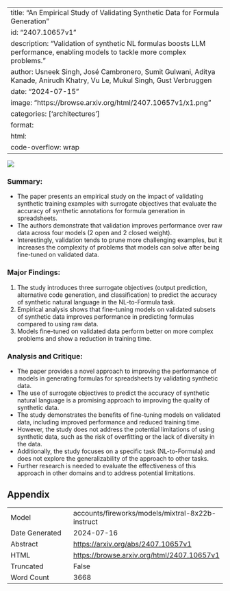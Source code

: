 
---
title: "An Empirical Study of Validating Synthetic Data for Formula Generation"
id: "2407.10657v1"
description: "Validation of synthetic NL formulas boosts LLM performance, enabling models to tackle more complex problems."
author: Usneek Singh, José Cambronero, Sumit Gulwani, Aditya Kanade, Anirudh Khatry, Vu Le, Mukul Singh, Gust Verbruggen
date: "2024-07-15"
image: "https://browse.arxiv.org/html/2407.10657v1/x1.png"
categories: ['architectures']
format:
  html:
    code-overflow: wrap
---

![](https://browse.arxiv.org/html/2407.10657v1/x1.png)

### Summary:
- The paper presents an empirical study on the impact of validating synthetic training examples with surrogate objectives that evaluate the accuracy of synthetic annotations for formula generation in spreadsheets.
- The authors demonstrate that validation improves performance over raw data across four models (2 open and 2 closed weight).
- Interestingly, validation tends to prune more challenging examples, but it increases the complexity of problems that models can solve after being fine-tuned on validated data.

### Major Findings:
1. The study introduces three surrogate objectives (output prediction, alternative code generation, and classification) to predict the accuracy of synthetic natural language in the NL-to-Formula task.
2. Empirical analysis shows that fine-tuning models on validated subsets of synthetic data improves performance in predicting formulas compared to using raw data.
3. Models fine-tuned on validated data perform better on more complex problems and show a reduction in training time.

### Analysis and Critique:
- The paper provides a novel approach to improving the performance of models in generating formulas for spreadsheets by validating synthetic data.
- The use of surrogate objectives to predict the accuracy of synthetic natural language is a promising approach to improving the quality of synthetic data.
- The study demonstrates the benefits of fine-tuning models on validated data, including improved performance and reduced training time.
- However, the study does not address the potential limitations of using synthetic data, such as the risk of overfitting or the lack of diversity in the data.
- Additionally, the study focuses on a specific task (NL-to-Formula) and does not explore the generalizability of the approach to other tasks.
- Further research is needed to evaluate the effectiveness of this approach in other domains and to address potential limitations.

## Appendix

|          |          |
|----------|----------|
| Model     | accounts/fireworks/models/mixtral-8x22b-instruct       |
| Date Generated     | 2024-07-16       |
| Abstract | [https://arxiv.org/abs/2407.10657v1](https://arxiv.org/abs/2407.10657v1)        |
| HTML     | [https://browse.arxiv.org/html/2407.10657v1](https://browse.arxiv.org/html/2407.10657v1)       |
| Truncated       | False       |
| Word Count       | 3668       |